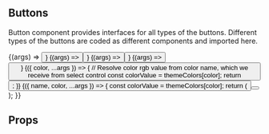 
<Meta title="Components/Button" decorators={[withDesign]} />

## Buttons

Button component provides interfaces for all types of the buttons. Different types of the buttons are coded as different components and imported here.

<Preview>
  <Story
    name="Default"
    parameters={{
      // Configuration for design plugin, which allows to display linked Figma frame
      design: config({
        type: "figma",
        // replace this url with your own design file to link:
        url:
          "https://www.figma.com/file/iFt4Ah9rN39N1vg36P6nYd/Workshop_working_file?node-id=113%3A3473",
      }),
    }}
    // Props values for the story
    args={{ label: "Button", disable: false }}
  >
    {(args) => <Button {...args} />}
  </Story>
  <Story name="Outline" args={{ label: "Button", isOutline: true }}>
    {(args) => <Button {...args} />}
  </Story>
  <Story name="Link" args={{ label: "Button", isOutline: true, href: "https://varya.me" }}>
    {(args) => <Button {...args} />}
  </Story>
  <Story name="Stretched" args={{ label: "Button", isStretched: true }}>
    {(args) => <Button {...args} />}
  </Story>
  <Story
    name="Colors"
    // Custom select control, which receives values from the name of color tokens
    argTypes={{
      color: { control: { type: "select", options: Object.keys(themeColors) } },
    }}
    args={{ label: "Button", color: "primaryPurple100" }}
  >
    {({ color, ...args }) => {
      // Resolve color rgb value from color name, which we receive from select control
      const colorValue = themeColors[color];
      return <Button color={colorValue} {...args} />;
    }}
  </Story>
  <Story
    name="Button with Icon"
    argTypes={{
      name: { control: { type: "select", options: Object.keys(icons) } },
      color: { control: { type: "select", options: Object.keys(themeColors) } },
    }}
    args={{ isOutline: true, name: "arrowBack" }}
  >
    {({ name, color, ...args }) => {
      const colorValue = themeColors[color];
      return (
        <Button color={colorValue} {...args}>
          <Icon name={name} />
        </Button>
      );
    }}
  </Story>
</Preview>

## Props

<ArgsTable of={Button} />
